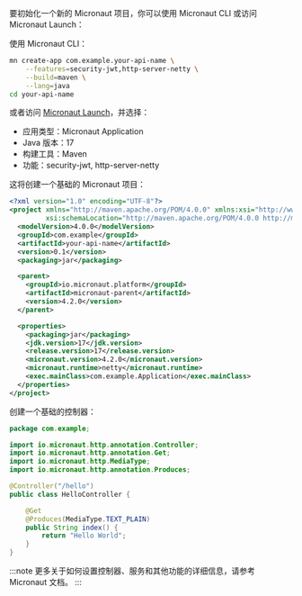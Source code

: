 要初始化一个新的 Micronaut 项目，你可以使用 Micronaut CLI 或访问 Micronaut Launch：

使用 Micronaut CLI：

```bash
mn create-app com.example.your-api-name \
    --features=security-jwt,http-server-netty \
    --build=maven \
    --lang=java
cd your-api-name
```

或者访问 [Micronaut Launch](https://micronaut.io/launch/)，并选择：

- 应用类型：Micronaut Application
- Java 版本：17
- 构建工具：Maven
- 功能：security-jwt, http-server-netty

这将创建一个基础的 Micronaut 项目：

```xml title="pom.xml"
<?xml version="1.0" encoding="UTF-8"?>
<project xmlns="http://maven.apache.org/POM/4.0.0" xmlns:xsi="http://www.w3.org/2001/XMLSchema-instance"
         xsi:schemaLocation="http://maven.apache.org/POM/4.0.0 http://maven.apache.org/xsd/maven-4.0.0.xsd">
  <modelVersion>4.0.0</modelVersion>
  <groupId>com.example</groupId>
  <artifactId>your-api-name</artifactId>
  <version>0.1</version>
  <packaging>jar</packaging>

  <parent>
    <groupId>io.micronaut.platform</groupId>
    <artifactId>micronaut-parent</artifactId>
    <version>4.2.0</version>
  </parent>

  <properties>
    <packaging>jar</packaging>
    <jdk.version>17</jdk.version>
    <release.version>17</release.version>
    <micronaut.version>4.2.0</micronaut.version>
    <micronaut.runtime>netty</micronaut.runtime>
    <exec.mainClass>com.example.Application</exec.mainClass>
  </properties>
</project>
```

创建一个基础的控制器：

```java title="src/main/java/com/example/HelloController.java"
package com.example;

import io.micronaut.http.annotation.Controller;
import io.micronaut.http.annotation.Get;
import io.micronaut.http.MediaType;
import io.micronaut.http.annotation.Produces;

@Controller("/hello")
public class HelloController {

    @Get
    @Produces(MediaType.TEXT_PLAIN)
    public String index() {
        return "Hello World";
    }
}
```

:::note
更多关于如何设置控制器、服务和其他功能的详细信息，请参考 Micronaut 文档。
:::
